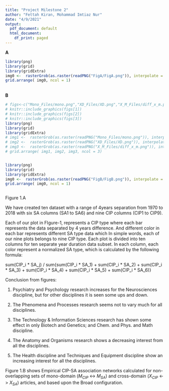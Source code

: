 ```yaml
---
title: "Project Milestone 2"
author: "Fettah Kiran, Mohammad Imtiaz Nur"
date: "4/9/2021"
output:
  pdf_document: default
  html_document:
    df_print: paged
---
```


**A**
```r

library(png)
library(grid)
library(gridExtra)
img0 <-  rasterGrob(as.raster(readPNG("FigA/FigA.png")), interpolate = FALSE,  height=unit(0.9, "npc"))
grid.arrange( img0, ncol = 1)


```


\
**B**       
```r

# figs<-c("Mono_Files/mono.png","XD_Files/XD.png","X_M_Files/diff_x_m.png")
# knitr::include_graphics(figs[1])
# knitr::include_graphics(figs[2])
# knitr::include_graphics(figs[3])
library(png)
library(grid)
library(gridExtra)
# img1 <-  rasterGrob(as.raster(readPNG("Mono_Files/mono.png")), interpolate = FALSE,  height=unit(0.3, "npc"), width = unit(1,"npc"))
# img2 <-  rasterGrob(as.raster(readPNG("XD_Files/XD.png")), interpolate = FALSE,  height=unit(0.3, "npc"), width = unit(1,"npc"))
# img3 <-  rasterGrob(as.raster(readPNG("X_M_Files/diff_x_m.png")), interpolate = FALSE,  height=unit(0.3, "npc"), width = unit(1,"npc"))
# grid.arrange( img1, img2, img3, ncol = 3)


library(png)
library(grid)
library(gridExtra)
img0 <-  rasterGrob(as.raster(readPNG("FigB/FigB.png")), interpolate = FALSE,  height=unit(0.53, "npc"))
grid.arrange( img0, ncol = 1)



```
Figure 1.A \

We have created ten dataset with a range of 4years separation from 1970 to 2018 with six SA columns (SA1 to SA6) and nine CIP columns (CIP1 to CIP9).\
 
Each of our plot in FIgure-1, represents a CIP type where each bar represents the data separated by 4 years difference. And different color in each bar represents different SA type data which 
In simple words, each of our nine plots belongs to nine CIP type. Each plot is divided into ten columns for
ten separate year duration data subset. In each column, each color represent a normalized SA type, which is calculated by the following formula:\
 
sum(CIP_i * SA_j) / sum{sum(CIP_i * SA_1) + sum(CIP_i * SA_2) + sum(CIP_i * SA_3) + sum(CIP_i * SA_4) + sum(CIP_i * SA_5) + sum(CIP_i * SA_6)} \
 
Conclusion from figures: \
 
1. Psychiatry and Psychology research increases for the Neurosciences discipline, but for other disciplines it is seen some ups and down. \

2. The Phenomena and Processes research seems not to vary much for all disciplines. \

3. The Technology & Information Sciences research has shown some effect in only Biotech and Genetics;  and Chem. and Phys. and Math discipline. \

4. The  Anatomy and Organisms research shows a decreasing interest from all the disciplines.\

5. The Health discipline and Techniques and Equipment discipline show an increasing interest for all the disciplines.\


Figure 1.B shows Empirical CIP-SA association networks calculated for non-overlapping sets of mono-domain ($M_{CIP}$ <-> $M_{SA}$) and cross-domain ($X_{CIP}$ <-> $X_{SA}$) articles, and based upon the Broad configuration.